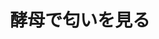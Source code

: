 ﻿---
title: "酵母で匂いを見る"
category: "生命理工学院"
vol: 81
interviewee: "長田 俊哉"
url: ""
tags: []
pdf: "81-1-nagata.pdf"
career: ""
preface: "長田研究室では酵母を使った匂い・フェロモンのセンサーを製作している。匂いといえばとても身近なものであり、フェロモンという言葉も聞いたことのある人は多いのではないだろうか。本稿では、そもそも匂い・フェロモンとは何であるかという基本的な知識から、長田研究室の研究や先生の理念までを紹介していく。"
---
